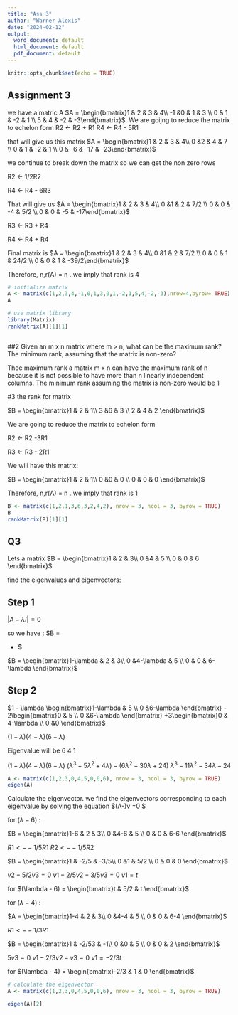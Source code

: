 ```yaml
---
title: "Ass 3"
author: "Warner Alexis"
date: "2024-02-12"
output:
  word_document: default
  html_document: default
  pdf_document: default
---
```


```r
knitr::opts_chunk$set(echo = TRUE)
```

## Assignment 3 
we have a matric A 
$A = \begin{bmatrix}1 & 2 & 3 & 4\\ -1 &0 & 1 & 3 \\ 0 & 1 & -2 & 1 \\ 5 & 4 & -2 & -3\end{bmatrix}$.
We are goijng to reduce the matrix to echelon form 
R2 <- R2 + R1
R4 <- R4 - 5R1

that will give us this matrix 
$A = \begin{bmatrix}1 & 2 & 3 & 4\\ 0 &2 & 4 & 7 \\ 0 & 1 & -2 & 1 \\ 0 & -6 & -17 & -23\end{bmatrix}$

we continue to break down the matrix so we can get the non zero rows 


R2 <- 1/2R2


R4 <- R4 - 6R3

That will give us 
$A = \begin{bmatrix}1 & 2 & 3 & 4\\ 0 &1 & 2 & 7/2 \\ 0 & 0 & -4 & 5/2 \\ 0 & 0 & -5 & -17\end{bmatrix}$

R3 <- R3 + R4


R4 <- R4 + R4

Final matrix is 
$A = \begin{bmatrix}1 & 2 & 3 & 4\\ 0 &1 & 2 & 7/2 \\ 0 & 0 & 1 & 24/2 \\ 0 & 0 & 1 & -39/2\end{bmatrix}$

Therefore, n,r(A) = n . we imply that rank is 4

```r
# initialize matrix
A <- matrix(c(1,2,3,4,-1,0,1,3,0,1,-2,1,5,4,-2,-3),nrow=4,byrow= TRUE)
A

# use matrix library 
library(Matrix)
rankMatrix(A)[1][1]



```



##2  Given an m x n matrix where m > n, what can be the maximum rank? The minimum rank, assuming that the matrix is non-zero?

Thee maximum rank a matrix m x n can have the maximum rank of n because it is not possible to have more than n linearly independent columns. The minimum rank assuming the matrix is non-zero would be 1 

#3 the rank for matrix 

$B = \begin{bmatrix}1 & 2 & 1\\ 3 &6 & 3  \\ 2 & 4 & 2 \end{bmatrix}$

We are going to reduce the matrix to echelon form 


R2 <- R2 -3R1


R3 <- R3 - 2R1

We will have this matrix: 

$B = \begin{bmatrix}1 & 2 & 1\\ 0 &0 & 0  \\ 0 & 0 & 0 \end{bmatrix}$

Therefore, n,r(A) = n . we imply that rank is 1


```r
B <- matrix(c(1,2,1,3,6,3,2,4,2), nrow = 3, ncol = 3, byrow = TRUE)
B
rankMatrix(B)[1][1]

```



## Q3

Lets a matrix 
$B = \begin{bmatrix}1 & 2 & 3\\ 0 &4 & 5  \\ 0 & 0 & 6 \end{bmatrix}$

find the eigenvalues and eigenvectors: 

## Step 1  

$|A - \lambda I | = 0$

so we have :
 $B = \begin{bmatrix}1 & 2 & 3\\ 0 &4 & 5  \\ 0 & 0 & 6 \end{bmatrix} * \lambda \begin{bmatrix}1 & 0 & 0\\ 0 &1 & 0  \\ 0 & 0 & 1 \end{bmatrix}  $
 
$B = \begin{bmatrix}1-\lambda & 2 & 3\\ 0 &4-\lambda & 5  \\ 0 & 0 & 6-\lambda \end{bmatrix}$ 

## Step 2 

$1 - \lambda \begin{bmatrix}1-\lambda & 5 \\ 0 &6-\lambda \end{bmatrix} - 2\begin{bmatrix}0 & 5 \\ 0 &6-\lambda \end{bmatrix} +3\begin{bmatrix}0 & 4-\lambda \\ 0 &0 \end{bmatrix}$

$(1 - \lambda) (4-\lambda) (6-\lambda)$

Eigenvalue will be 6 4 1 

$(1 - \lambda) (4-\lambda) (6-\lambda)$
$(\lambda^3 - 5\lambda^2 +4\lambda)-(6\lambda^2 -30\lambda + 24)$
$\lambda^3 - 11\lambda^2 - 34\lambda - 24$

```r
A <- matrix(c(1,2,3,0,4,5,0,0,6), nrow = 3, ncol = 3, byrow = TRUE)
eigen(A)

```




Calculate the eigenvector.
we find the eigenvectors corresponding to each eigenvalue by solving the equation $(A-\lambda)v =0 $

for $(\lambda - 6)$ :


                   
$B = \begin{bmatrix}1-6 & 2 & 3\\ 0 &4-6 & 5  \\ 0 & 0 & 6-6 \end{bmatrix}$

$R1 <- -1/5R1$
$R2 <- -1/5R2$

$B = \begin{bmatrix}1 & -2/5 & -3/5\\ 0 &1 & 5/2  \\ 0 & 0 & 0 \end{bmatrix}$

$v2 - 5/2v3 = 0$
$v1 - 2/5v2-3/5v3 = 0$
$v1 = t$

for $(\lambda - 6) =  \begin{bmatrix}t & 5/2 & t \end{bmatrix}$


for $(\lambda - 4)$ :


                   
$A = \begin{bmatrix}1-4 & 2 & 3\\ 0 &4-4 & 5  \\ 0 & 0 & 6-4 \end{bmatrix}$

$R1 <- -1/3R1$


$B = \begin{bmatrix}1 & -2/53 & -1\\ 0 &0 & 5  \\ 0 & 0 & 2 \end{bmatrix}$

$5v3 = 0$
$v1 - 2/3v2-v3 = 0$
$v1 = -2/3t$


for $(\lambda - 4) =  \begin{bmatrix}-2/3 & 1 & 0 \end{bmatrix}$

```r
# calculate the eigenvector
A <- matrix(c(1,2,3,0,4,5,0,0,6), nrow = 3, ncol = 3, byrow = TRUE)

eigen(A)[2]
```



